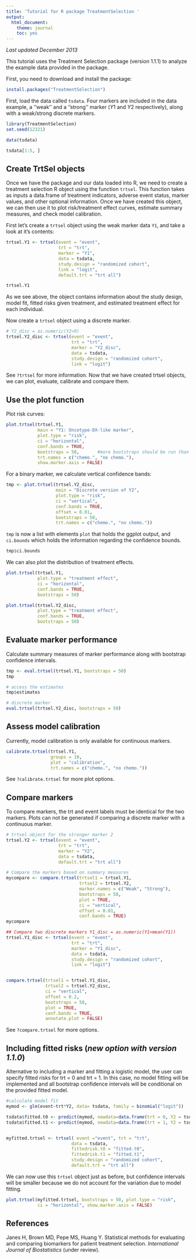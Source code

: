 ```yaml
---
title: 'Tutorial for R package TreatmentSelection '
output:
  html_document:
    theme: journal
    toc: yes
---
```


*Last updated December 2013*

This tutorial uses the Treatment Selection package (version 1.1.1) to analyze the example data provided in the package.

First, you need to download and install the package:

```r
install.packages("TreatmentSelection")

```

First, load the data called `tsdata`. Four markers are included in the data example, a ''weak'' and a ''strong'' marker ($Y1$ and $Y2$ respectively), along with a weak/strong discrete markers. 

```r
library(TreatmentSelection)
set.seed(12321)

data(tsdata)

tsdata[1:5, ]
```

Create TrtSel objects
-------------------------

Once we have the package and our data loaded into R, we need to create a treatment selection R object using the function `trtsel`. This function takes as inputs a data.frame of treatment indicators, adverse event status, marker values, and other optional information. Once we have created this object, we can then use it to plot risk/treatment effect curves, estimate summary measures, and check model calibration. 

First let's create a `trtsel` object using the weak marker data `Y1`, and take a look at it's contents:


```r
trtsel.Y1 <- trtsel(event = "event", 
                    trt = "trt", 
                    marker = "Y1", 
                    data = tsdata, 
                    study.design = "randomized cohort", 
                    link = "logit", 
                    default.trt = "trt all")

trtsel.Y1
```


As we see above, the object contains information about the study design, model fit, fitted risks given treatment, and estimated treatment effect for each individual. 

Now create a `trtsel` object using a discrete marker. 

```r
# Y2_disc = as.numeric(Y2>0)
trtsel.Y2_disc <- trtsel(event = "event", 
                         trt = "trt", 
                         marker = "Y2_disc", 
                         data = tsdata, 
                         study.design = "randomized cohort", 
                         link = "logit")
```


See `?trtsel` for more information. Now that we have created trtsel objects, we can plot, evaluate, calibrate and compare them. 

Use the plot function
--------------------------

Plot risk curves:

```r
plot.trtsel(trtsel.Y1, 
            main = "Y1: Oncotype-DX-like marker", 
            plot.type = "risk", 
            ci = "horizontal", 
            conf.bands = TRUE, 
            bootstraps = 50,       #more bootstraps should be run than this in practice!
            trt.names = c("chemo.", "no chemo."), 
            show.marker.axis = FALSE)
```


For a binary marker, we calculate vertical confidence bands:


```r
tmp <- plot.trtsel(trtsel.Y2_disc,
                   main = "Discrete version of Y2", 
                   plot.type = "risk", 
                   ci = "vertical", 
                   conf.bands = TRUE, 
                   offset = 0.01, 
                   bootstraps = 50, 
                   trt.names = c("chemo.", "no chemo."))
```


`tmp` is now a list with elements `plot` that holds the ggplot output, and `ci.bounds` which holds the information regarding the confidence bounds. 


```r
tmp$ci.bounds
```


We can also plot the distribution of treatment effects. 


```r
plot.trtsel(trtsel.Y1, 
            plot.type = "treatment effect", 
            ci = "horizontal", 
            conf.bands = TRUE, 
            bootstraps = 50)
```

```r
plot.trtsel(trtsel.Y2_disc, 
            plot.type = "treatment effect", 
            conf.bands = TRUE, 
            bootstraps = 50)
```

Evaluate marker performance
----------------------------------
Calculate summary measures of marker performance along with bootstrap confidence intervals.

```r
tmp <- eval.trtsel(trtsel.Y1, bootstraps = 50)
tmp
```

```r
# access the estimates
tmp$estimates
```

```r
# discrete marker
eval.trtsel(trtsel.Y2_disc, bootstraps = 50)
```

Assess model calibration
--------------------------------------------

Currently, model calibration is only available for continuous markers. 


```r
calibrate.trtsel(trtsel.Y1, 
                 groups = 10, 
                 plot = "calibration", 
                 trt.names = c("chemo.", "no chemo."))
```

See `?calibrate.trtsel` for more plot options. 


Compare markers
---------------------------------------

To compare markers, the trt and event labels must be identical for the two markers. Plots can not be generated if comparing a discrete marker with a continuous marker. 


```r
# trtsel object for the stronger marker 2
trtsel.Y2 <- trtsel(event = "event", 
                    trt = "trt", 
                    marker = "Y2", 
                    data = tsdata, 
                    default.trt = "trt all")

# Compare the markers based on summary measures
mycompare <- compare.trtsel(trtsel1 = trtsel.Y1, 
                            trtsel2 = trtsel.Y2, 
                            marker.names = c("Weak", "Strong"), 
                            bootstraps = 50, 
                            plot = TRUE, 
                            ci = "vertical", 
                            offset = 0.01, 
                            conf.bands = TRUE)
mycompare
```


```r
## Compare two discrete markers Y1_disc = as.numeric(Y1>mean(Y1))
trtsel.Y1_disc <- trtsel(event = "event",
                         trt = "trt", 
                         marker = "Y1_disc", 
                         data = tsdata, 
                         study.design = "randomized cohort", 
                         link = "logit")


compare.trtsel(trtsel1 = trtsel.Y1_disc, 
               trtsel2 = trtsel.Y2_disc, 
               ci = "vertical", 
               offset = 0.2, 
               bootstraps = 50, 
               plot = TRUE, 
               conf.bands = TRUE, 
               annotate.plot = FALSE)
```

See `?compare.trtsel` for more options.

Including fitted risks (*new option with version 1.1.0*)
----------------------------
Alternative to including a marker and fitting a logistic model, the user can specify fitted risks for trt = 0 and trt = 1. In this case, no model fitting will be implemented and all bootstrap confidence intervals will be conditional on the provided fitted model. 

```r
#calculate model fit
mymod <- glm(event~trt*Y2, data= tsdata, family = binomial("logit"))

tsdata$fitted.t0 <- predict(mymod, newdata=data.frame(trt = 0, Y2 = tsdata$Y2), type = "response")
tsdata$fitted.t1 <- predict(mymod, newdata=data.frame(trt = 1, Y2 = tsdata$Y2), type = "response")


myfitted.trtsel <- trtsel( event ="event", trt = "trt",  
                         data = tsdata,
                         fittedrisk.t0 = "fitted.t0",
                         fittedrisk.t1 = "fitted.t1",
                         study.design = "randomized cohort", 
                         default.trt = "trt all")

```

We can now use this `trtsel` object just as before, but confidence intervals will be smaller because we do not account for the variation due to model fitting. 

```r
plot.trtsel(myfitted.trtsel, bootstraps = 50, plot.type = "risk",
            ci = "horizontal", show.marker.axis = FALSE)
```




References
------------------------
Janes H, Brown MD, Pepe MS, Huang Y. Statistical methods for evaluating and comparing biomarkers for patient treatment selection. *International Journal of Biostatistics* (under review).